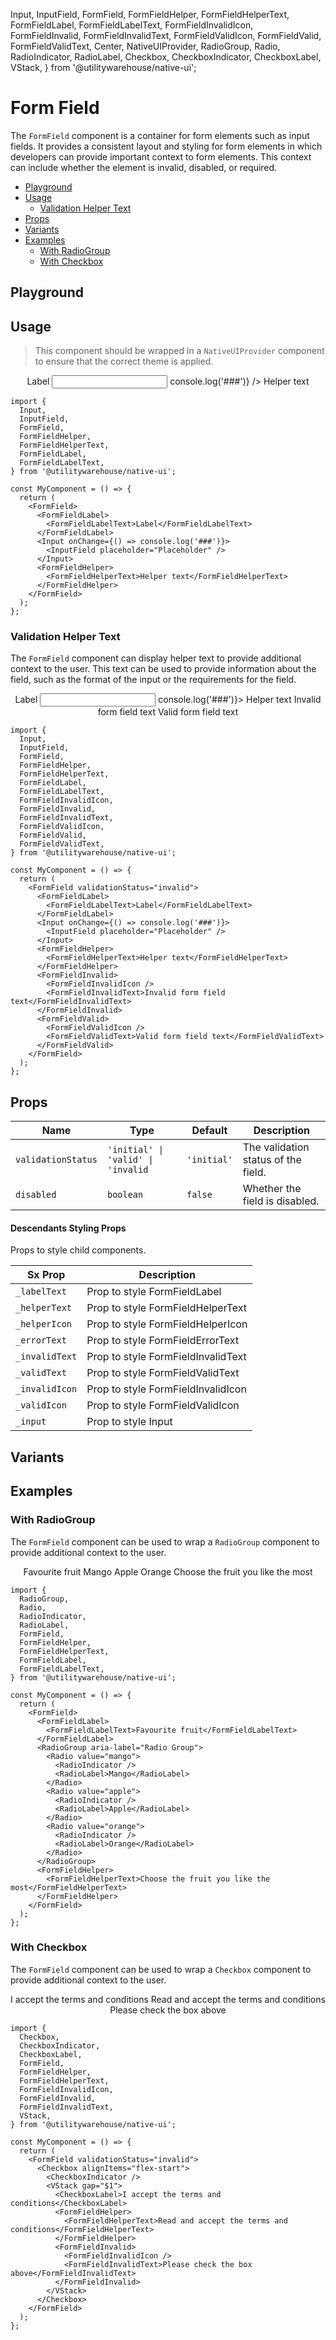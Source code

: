   Input,
  InputField,
  FormField,
  FormFieldHelper,
  FormFieldHelperText,
  FormFieldLabel,
  FormFieldLabelText,
  FormFieldInvalidIcon,
  FormFieldInvalid,
  FormFieldInvalidText,
  FormFieldValidIcon,
  FormFieldValid,
  FormFieldValidText,
  Center,
  NativeUIProvider,
  RadioGroup,
  Radio,
  RadioIndicator,
  RadioLabel,
  Checkbox,
  CheckboxIndicator,
  CheckboxLabel,
  VStack,
} from '@utilitywarehouse/native-ui';

<Meta of={Stories} />

<ViewFigmaButton url="https://www.figma.com/design/3RY3OvLA88yZksRjOfjQJm/UW-App-UI?node-id=7140-9243&m=dev" />

<BackToTopButton />

# Form Field

The `FormField` component is a container for form elements such as input fields. It provides a consistent layout and styling for form elements in which developers can provide important context to form elements. This context can include whether the element is invalid, disabled, or required.

- [Playground](#playground)
- [Usage](#usage)
  - [Validation Helper Text](#validation-helper-text)
- [Props](#props)
- [Variants](#variants)
- [Examples](#examples)
  - [With RadioGroup](#with-radiogroup)
  - [With Checkbox](#with-checkbox)

## Playground

<Primary />

<Controls />

## Usage

> This component should be wrapped in a `NativeUIProvider` component to ensure that the correct theme is applied.

<Canvas>
  <NativeUIProvider>
    <Center>
      <FormField>
        <FormFieldLabel>
          <FormFieldLabelText>Label</FormFieldLabelText>
        </FormFieldLabel>
        <Input onChange={() => console.log('###')} />
        <FormFieldHelper>
          <FormFieldHelperText>Helper text</FormFieldHelperText>
        </FormFieldHelper>
      </FormField>
    </Center>
  </NativeUIProvider>
</Canvas>

```tsx
import {
  Input,
  InputField,
  FormField,
  FormFieldHelper,
  FormFieldHelperText,
  FormFieldLabel,
  FormFieldLabelText,
} from '@utilitywarehouse/native-ui';

const MyComponent = () => {
  return (
    <FormField>
      <FormFieldLabel>
        <FormFieldLabelText>Label</FormFieldLabelText>
      </FormFieldLabel>
      <Input onChange={() => console.log('###')}>
        <InputField placeholder="Placeholder" />
      </Input>
      <FormFieldHelper>
        <FormFieldHelperText>Helper text</FormFieldHelperText>
      </FormFieldHelper>
    </FormField>
  );
};
```

### Validation Helper Text

The `FormField` component can display helper text to provide additional context to the user. This text can be used to provide information about the field, such as the format of the input or the requirements for the field.

<Canvas>
  <NativeUIProvider>
    <Center>
      <FormField validationStatus="invalid">
        <FormFieldLabel>
          <FormFieldLabelText>Label</FormFieldLabelText>
        </FormFieldLabel>
        <Input onChange={() => console.log('###')}>
          <InputField placeholder="Placeholder" />
        </Input>
        <FormFieldHelper>
          <FormFieldHelperText>Helper text</FormFieldHelperText>
        </FormFieldHelper>
        <FormFieldInvalid>
          <FormFieldInvalidIcon />
          <FormFieldInvalidText>Invalid form field text</FormFieldInvalidText>
        </FormFieldInvalid>
        <FormFieldValid>
          <FormFieldValidIcon />
          <FormFieldValidText>Valid form field text</FormFieldValidText>
        </FormFieldValid>
      </FormField>
    </Center>
  </NativeUIProvider>
</Canvas>

```tsx
import {
  Input,
  InputField,
  FormField,
  FormFieldHelper,
  FormFieldHelperText,
  FormFieldLabel,
  FormFieldLabelText,
  FormFieldInvalidIcon,
  FormFieldInvalid,
  FormFieldInvalidText,
  FormFieldValidIcon,
  FormFieldValid,
  FormFieldValidText,
} from '@utilitywarehouse/native-ui';

const MyComponent = () => {
  return (
    <FormField validationStatus="invalid">
      <FormFieldLabel>
        <FormFieldLabelText>Label</FormFieldLabelText>
      </FormFieldLabel>
      <Input onChange={() => console.log('###')}>
        <InputField placeholder="Placeholder" />
      </Input>
      <FormFieldHelper>
        <FormFieldHelperText>Helper text</FormFieldHelperText>
      </FormFieldHelper>
      <FormFieldInvalid>
        <FormFieldInvalidIcon />
        <FormFieldInvalidText>Invalid form field text</FormFieldInvalidText>
      </FormFieldInvalid>
      <FormFieldValid>
        <FormFieldValidIcon />
        <FormFieldValidText>Valid form field text</FormFieldValidText>
      </FormFieldValid>
    </FormField>
  );
};
```

## Props

| Name               | Type                               | Default     | Description                         |
| ------------------ | ---------------------------------- | ----------- | ----------------------------------- |
| `validationStatus` | `'initial' \| 'valid' \| 'invalid` | `'initial'` | The validation status of the field. |
| `disabled`         | `boolean`                          | `false`     | Whether the field is disabled.      |

#### Descendants Styling Props

Props to style child components.

| Sx Prop        | Description                        |
| -------------- | ---------------------------------- |
| `_labelText`   | Prop to style FormFieldLabel       |
| `_helperText`  | Prop to style FormFieldHelperText  |
| `_helperIcon`  | Prop to style FormFieldHelperIcon  |
| `_errorText`   | Prop to style FormFieldErrorText   |
| `_invalidText` | Prop to style FormFieldInvalidText |
| `_validText`   | Prop to style FormFieldValidText   |
| `_invalidIcon` | Prop to style FormFieldInvalidIcon |
| `_validIcon`   | Prop to style FormFieldValidIcon   |
| `_input`       | Prop to style Input                |

## Variants

<Canvas of={Stories.Variants} />

## Examples

### With RadioGroup

The `FormField` component can be used to wrap a `RadioGroup` component to provide additional context to the user.

<Canvas>
  <NativeUIProvider>
    <Center>
      <FormField>
        <FormFieldLabel>
          <FormFieldLabelText>Favourite fruit</FormFieldLabelText>
        </FormFieldLabel>
        <RadioGroup aria-label="Radio Group">
          <Radio value="mango">
            <RadioIndicator />
            <RadioLabel>Mango</RadioLabel>
          </Radio>
          <Radio value="apple">
            <RadioIndicator />
            <RadioLabel>Apple</RadioLabel>
          </Radio>
          <Radio value="orange">
            <RadioIndicator />
            <RadioLabel>Orange</RadioLabel>
          </Radio>
        </RadioGroup>
        <FormFieldHelper>
          <FormFieldHelperText>Choose the fruit you like the most</FormFieldHelperText>
        </FormFieldHelper>
      </FormField>
    </Center>
  </NativeUIProvider>
</Canvas>

```tsx
import {
  RadioGroup,
  Radio,
  RadioIndicator,
  RadioLabel,
  FormField,
  FormFieldHelper,
  FormFieldHelperText,
  FormFieldLabel,
  FormFieldLabelText,
} from '@utilitywarehouse/native-ui';

const MyComponent = () => {
  return (
    <FormField>
      <FormFieldLabel>
        <FormFieldLabelText>Favourite fruit</FormFieldLabelText>
      </FormFieldLabel>
      <RadioGroup aria-label="Radio Group">
        <Radio value="mango">
          <RadioIndicator />
          <RadioLabel>Mango</RadioLabel>
        </Radio>
        <Radio value="apple">
          <RadioIndicator />
          <RadioLabel>Apple</RadioLabel>
        </Radio>
        <Radio value="orange">
          <RadioIndicator />
          <RadioLabel>Orange</RadioLabel>
        </Radio>
      </RadioGroup>
      <FormFieldHelper>
        <FormFieldHelperText>Choose the fruit you like the most</FormFieldHelperText>
      </FormFieldHelper>
    </FormField>
  );
};
```

### With Checkbox

The `FormField` component can be used to wrap a `Checkbox` component to provide additional context to the user.

<Canvas>
  <NativeUIProvider>
    <Center>
      <FormField validationStatus="invalid">
        <Checkbox alignItems="flex-start">
          <CheckboxIndicator />
          <VStack gap="$1">
            <CheckboxLabel>I accept the terms and conditions</CheckboxLabel>
            <FormFieldHelper>
              <FormFieldHelperText>Read and accept the terms and conditions</FormFieldHelperText>
            </FormFieldHelper>
            <FormFieldInvalid>
              <FormFieldInvalidIcon />
              <FormFieldInvalidText>Please check the box above</FormFieldInvalidText>
            </FormFieldInvalid>
          </VStack>
        </Checkbox>
      </FormField>
    </Center>
  </NativeUIProvider>
</Canvas>

```tsx
import {
  Checkbox,
  CheckboxIndicator,
  CheckboxLabel,
  FormField,
  FormFieldHelper,
  FormFieldHelperText,
  FormFieldInvalidIcon,
  FormFieldInvalid,
  FormFieldInvalidText,
  VStack,
} from '@utilitywarehouse/native-ui';

const MyComponent = () => {
  return (
    <FormField validationStatus="invalid">
      <Checkbox alignItems="flex-start">
        <CheckboxIndicator />
        <VStack gap="$1">
          <CheckboxLabel>I accept the terms and conditions</CheckboxLabel>
          <FormFieldHelper>
            <FormFieldHelperText>Read and accept the terms and conditions</FormFieldHelperText>
          </FormFieldHelper>
          <FormFieldInvalid>
            <FormFieldInvalidIcon />
            <FormFieldInvalidText>Please check the box above</FormFieldInvalidText>
          </FormFieldInvalid>
        </VStack>
      </Checkbox>
    </FormField>
  );
};
```
